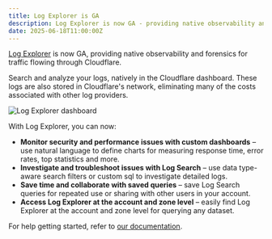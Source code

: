 ```yaml
---
title: Log Explorer is GA
description: Log Explorer is now GA - providing native observability and forensics
date: 2025-06-18T11:00:00Z
---
```

 
[Log Explorer](/log-explorer/) is now GA, providing native observability and forensics for traffic flowing through Cloudflare. 

Search and analyze your logs, natively in the Cloudflare dashboard. These logs are also stored in Cloudflare's network, eliminating many of the costs associated with other log providers.

![Log Explorer dashboard](src/assets/images/changelog/log-explorer/log-explorer-dash.png)

With Log Explorer, you can now:

- **Monitor security and performance issues with custom dashboards** – use natural language to define charts for measuring response time, error rates, top statistics and more.
- **Investigate and troubleshoot issues with Log Search** – use data type-aware search filters or custom sql to investigate detailed logs.
- **Save time and collaborate with saved queries** – save Log Search queries for repeated use or sharing with other users in your account. 
- **Access Log Explorer at the account and zone level** – easily find Log Explorer at the account and zone level for querying any dataset.

For help getting started, refer to [our documentation](/log-explorer/).
